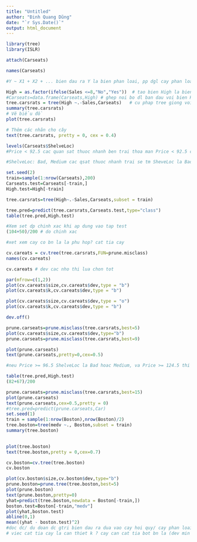 ```yaml
---
title: "Untitled"
author: "Đinh Quang Dũng"
date: "`r Sys.Date()`"
output: html_document
---
```


```r
library(tree)
library(ISLR)

attach(Carseats)

names(Carseats)

#Y ~ X1 + X2 + ... bien dau ra Y la bien phan loai, pp dgl cay phan loai
```

```r
High = as.factor(ifelse(Sales <=8,"No","Yes"))  # tao bien High la bien phan loai dua tren gtri sales 
#Carseats=data.frame(Carseats,High) # ghep noi bo dl ban dau voi bien High vua tao
tree.carsrats = tree(High ~.-Sales,Carseats)   # cu phap tree giong voi lm(glm): du doan High theo tat ca cac bien tru Sales
summary(tree.carsrats)
# Vẽ biểu đồ
plot(tree.carsrats)

# Thêm các nhãn cho cây
text(tree.carsrats, pretty = 0, cex = 0.4)

levels(Carseats$ShelveLoc)
#Price < 92.5 cac quan sat thuoc nhanh ben trai thoa man Price < 92.5 cac quan sat thuoc nhanh ben phai se thoa man Price >= 9.5

#ShelveLoc: Bad, Medium cac qsat thuoc nhanh trai se tm SheveLoc la Bad hoac Medium , nhanh ben phai la Good

set.seed(2)
train=sample(1:nrow(Carseats),200)
Carseats.test=Carseats[-train,]
High.test=High[-train]

tree.carsrats=tree(High~.-Sales,Carseats,subset = train)

tree.pred=predict(tree.carsrats,Carseats.test,type="class")
table(tree.pred,High.test)

#Xem set dp chinh xac khi ap dung vao tap test
(104+50)/200 # do chinh xac

#xet xem cay co bn la la phu hop? cat tia cay

cv.careats = cv.tree(tree.carsrats,FUN=prune.misclass)
names(cv.careats)

cv.careats # dev cac nho thi lua chon tot
```

```r
par(mfrow=c(1,2))
plot(cv.careats$size,cv.careats$dev,type = "b")
plot(cv.careats$k,cv.careats$dev,type = "b")

plot(cv.careats$size,cv.careats$dev,type = "o")
plot(cv.careats$k,cv.careats$dev,type = "b")

dev.off()
```

```r

prune.carseats=prune.misclass(tree.carsrats,best=5)
plot(cv.careats$size,cv.careats$dev,type="b")
prune.carseats=prune.misclass(tree.carsrats,best=9)

plot(prune.carseats)
text(prune.carseats,pretty=0,cex=0.5)

#neu Price >= 96.5 ShelveLoc la Bad hoac Medium, va Price >= 124.5 thi gia tri High dc du doan la No hay Price >= 14.5 va ShelveLoc la B or M thi High dc du doan mang gtri No
```
```r
table(tree.pred,High.test)
(82+67)/200

prune.carseats=prune.misclass(tree.carsrats,best=15)
plot(prune.carseats)
text(prune.carseats,cex=0.5,pretty = 0)
#tree.pred=predict(prune.carseats,Car)
set.seed(1)
train = sample(1:nrow(Boston),nrow(Boston)/2)
tree.boston=tree(medv ~., Boston,subset = train)
summary(tree.boston)
              
```


```r
plot(tree.boston)
text(tree.boston,pretty = 0,cex=0.7)

cv.boston=cv.tree(tree.boston)
cv.boston

plot(cv.boston$size,cv.boston$dev,type="b")
prune.boston=prune.tree(tree.boston,best=5)
plot(prune.boston)
text(prune.boston,pretty=0)
yhat=predict(tree.boston,newdata = Boston[-train,])
boston.test=Boston[-train,"medv"]
plot(yhat,boston.test)
abline(0,1)
mean((yhat - boston.test)^2)
#doc dc/ du doan dc gtri bien dau ra dua vao cay hoi quy/ cay phan loai
# viec cat tia cay la can thiet k ? cay can cat tia bot bn la (dev min thi tg ung so la cay can)

```

